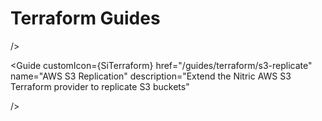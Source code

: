 

# Terraform Guides

<GuidesGrid title="Recommended Terraform Guides">
    <Guide
    customIcon={SiTerraform}
    href="/guides/terraform/s3-encryption"
    name="AWS S3 Server-side Encryption"
    description="Extend the Nitric AWS S3 Terraform provider to add server-side encryption"

/>

  <Guide
    customIcon={SiTerraform}
    href="/guides/terraform/s3-replicate"
    name="AWS S3 Replication"
    description="Extend the Nitric AWS S3 Terraform provider to replicate S3 buckets"

/>

  <Guide
    customIcon={SiTerraform}
    href="/guides/terraform/api-gateway-throttle"
    name="AWS API Gateway Throttle"
    description="Extend the Nitric AWS Terraform provider to set API Gateway throttling limits"
/>
</GuidesGrid>
